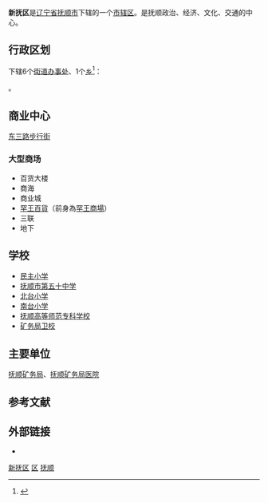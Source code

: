 {{Infobox China County
| county = 新抚区
| usedname = 
| nameorigin = 
| Photo = 
| Photoname = 
| map = ChinaFushunXinfu.png
| map_caption = 新抚区在抚顺市的位置
| Pinyin =  Xīnfǔ Qū
| Belong = [[辽宁省|辽宁省]][[抚顺市|抚顺市]]
| Types = [[市辖区|市辖区]]
| admincode =  
| founded = 
| seat = 迎宾街（南段）3号
| officerTitle = 
| officer = 
| officerTitle2 = 
| officer2 = 
| division = 6
| town = 
| township = 
| subdistrict = 6
| dialect = 
| post code = 113008
| phone code = 0413
| coordinate = 
| area = 30平方千米
| area land = 
| area water = 
| census yr = 
| pop = 30万人
| density =  
| GDP = 
| GDP_as_of = 
| GDPPC = 
| carlicense = 辽D
| web = www.fsxf.gov.cn
| web_title = 新抚区政府网
}}
'''新抚区'''是[[辽宁省|辽宁省]][[抚顺市|抚顺市]]下辖的一个[[市辖区|市辖区]]。是抚顺政治、经济、文化、交通的中心。

== 行政区划 ==
{{PAGENAMEBASE}}下辖6个[[街道办事处|街道办事处]]、1个[[乡_(中华人民共和国)|乡]]<ref>{{PRC admin/ref sgc|21/04/02}}</ref>：

{{PRC admin/children|21/04/02}}。

==商业中心==
[[东三路步行街|东三路步行街]]
===大型商场===
*百货大楼
*商海
*商业城
*[[罕王百貨|罕王百貨]]（前身為[[罕王商場|罕王商場]]）
*三联
*地下

==学校==
*[[民主小学|民主小学]]
*[[抚顺市第五十中学|抚顺市第五十中学]]
*[[北台小学|北台小学]]
*[[南台小学|南台小学]]
*[[抚顺高等师范专科学校|抚顺高等师范专科学校]]
*[[矿务局卫校|矿务局卫校]]

==主要单位== 
[[抚顺矿务局|抚顺矿务局]]、[[抚顺矿务局医院|抚顺矿务局医院]]

== 参考文献 ==
{{reflist}}

== 外部链接 ==
* {{Official website|http://www.fsxf.gov.cn/|name=抚顺市新抚区人民政府}}

{{新抚区行政区划}}
{{抚顺市行政区划}}
{{辽宁行政区划}}

[[Category:新抚区|]]
[[Category:抚顺区县|区]]
[[Category:辽宁市辖区|抚顺]]